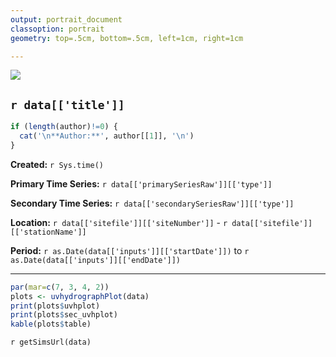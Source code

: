 ```yaml
---
output: portrait_document
classoption: portrait
geometry: top=.5cm, bottom=.5cm, left=1cm, right=1cm

---
```


![](http://www.usgs.gov/newsroom/images/2015-04-07/usgs_logo.png)

## `r data[['title']]`  

```r
if (length(author)!=0) {
  cat('\n**Author:**', author[[1]], '\n')
}
```

**Created:**  `r Sys.time()`

**Primary Time Series:** `r data[['primarySeriesRaw']][['type']]`

**Secondary Time Series:** `r data[['secondarySeriesRaw']][['type']]`

**Location:**  `r data[['sitefile']][['siteNumber']]` - `r data[['sitefile']][['stationName']]`

**Period:**  `r as.Date(data[['inputs']][['startDate']])` to `r as.Date(data[['inputs']][['endDate']])`

***

```r
par(mar=c(7, 3, 4, 2))
plots <- uvhydrographPlot(data)
print(plots$uvhplot)
print(plots$sec_uvhplot)
kable(plots$table)
```

`r getSimsUrl(data)`